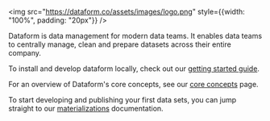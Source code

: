 


<img src="https://dataform.co/assets/images/logo.png" style={{width: "100%", padding: "20px"}} />

Dataform is data management for modern data teams. It enables data teams to centrally manage, clean and prepare datasets across their entire company.

To install and develop dataform locally, check out our [getting started guide](/guides/command-line-interface).

For an overview of Dataform's core concepts, see our [core concepts](/guides/core-concepts) page.

To start developing and publishing your first data sets, you can jump straight to our [materializations](/materializations) documentation.
